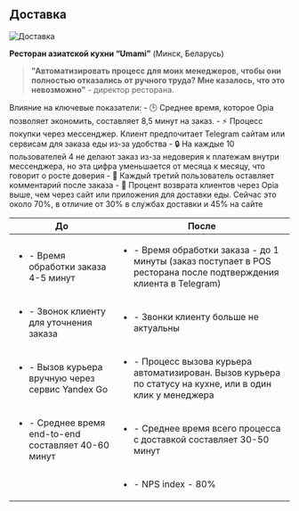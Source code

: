
## Доставка

<Image src="/cases_delivery.png" alt="Доставка" width={840} height={300} /> 

**Ресторан азиатской кухни “Umami”** (Минск, Беларусь)

> **"Автоматизировать процесс для моих менеджеров, чтобы они полностью отказались от ручного труда? Мне казалось, что это невозможно"** - директор ресторана.

<Callout type="info">
Влияние на ключевые показатели:
- 🕒 Среднее время, которое Opia позволяет экономить, составляет 8,5 минут на заказ.
- ⚡ Процесс покупки через мессенджер. Клиент предпочитает Telegram сайтам или сервисам для заказа еды из-за удобства
- 🔒 На каждые 10 пользователей 4 не делают заказ из-за недоверия к платежам внутри мессенджера, но эта цифра уменьшается от месяца к месяцу, что говорит о росте доверия
- 💬 Каждый третий пользователь оставляет комментарий после заказа
- 🔄 Процент возврата клиентов через Opia выше, чем через сайт или приложения для доставки еды. Сейчас это около 70%, в отличие от 30% в службах доставки и 45% на сайте
</Callout>

| До | После |
| ----------- | ----------- |
| <ul><li>- Время обработки заказа 4-5 минут</li><br></br><li>- Звонок клиенту для уточнения заказа</li><br></br><li>- Вызов курьера вручную через сервис Yandex Go</li><br></br><li>- Среднее время end-to-end составляет 40-60 минут</li><br></br></ul> | <ul><li>- Время обработки заказа - до 1 минуты (заказ поступает в POS ресторана после подтверждения клиента в Telegram)</li><br></br><li>- Звонки клиенту больше не актуальны</li><br></br><li>- Процесс вызова курьера автоматизирован. Вызов курьера по статусу на кухне, или в один клик у менеджера</li><br></br><li>- Среднее время всего процесса с доставкой составляет 30-50 минут</li><br></br><li>- NPS index - 80%</li></ul> |
